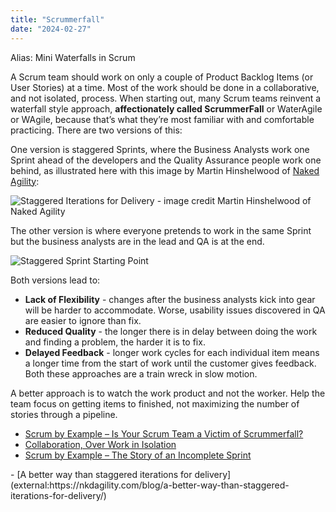 ```yaml
---
title: "Scrummerfall"
date: "2024-02-27"
---
```


Alias: Mini Waterfalls in Scrum

A Scrum team should work on only a couple of Product Backlog Items (or User Stories) at a time. Most of the work should be done in a collaborative, and not isolated, process. When starting out, many Scrum teams reinvent a waterfall style approach, **affectionately called ScrummerFall** or WaterAgile or WAgile, because that’s what they’re most familiar with and comfortable practicing. There are two versions of this:

One version is staggered Sprints, where the Business Analysts work one Sprint ahead of the developers and the Quality Assurance people work one behind, as illustrated here with this image by Martin Hinshelwood of [Naked Agility](external:https://nkdagility.com):

![Staggered Iterations for Delivery - image credit Martin Hinshelwood of Naked Agility](src/content/glossary/scrummerfall/images/staggered-iterations-for-delivery-image-credit-Martin-Hinshelwood-of-Naked-Agility.png)

The other version is where everyone pretends to work in the same Sprint but the business analysts are in the lead and QA is at the end.

![Staggered Sprint Starting Point](src/content/glossary/scrummerfall/images/Staggered-Sprint-Starting-Point-1024x613.jpg)

Both versions lead to:

- **Lack of Flexibility** - changes after the business analysts kick into gear will be harder to accommodate. Worse, usability issues discovered in QA are easier to ignore than fix.
- **Reduced Quality** - the longer there is in delay between doing the work and finding a problem, the harder it is to fix.
- **Delayed Feedback** - longer work cycles for each individual item means a longer time from the start of work until the customer gives feedback. Both these approaches are a train wreck in slow motion.

A better approach is to watch the work product and not the worker. Help the team focus on getting items to finished, not maximizing the number of stories through a pipeline.
<LinkList heading = "Agile Pain Relief Blog Entries">
- [Scrum by Example – Is Your Scrum Team a Victim of Scrummerfall?](/blog/scrum-team-scrummerfall)
- [Collaboration, Over Work in Isolation](/blog/collaboration-over-work-in-isolation)
- [Scrum by Example – The Story of an Incomplete Sprint](/blog/scrum-by-example-the-story-of-an-incomplete-sprint)
</LinkList>

<HighlightBox heading="Resource Links" variant="resourceLinks">
- [A better way than staggered iterations for delivery](external:https://nkdagility.com/blog/a-better-way-than-staggered-iterations-for-delivery/)
</HighlightBox>
